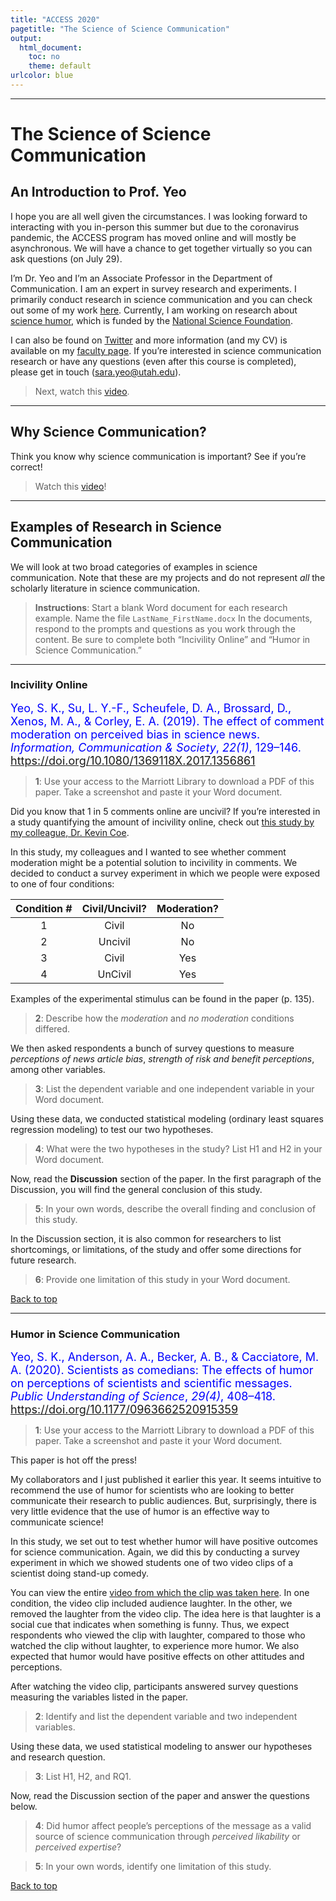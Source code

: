 ```yaml
---
title: "ACCESS 2020"
pagetitle: "The Science of Science Communication"
output:
  html_document: 
    toc: no
    theme: default
urlcolor: blue
---
```


<hr>
# <a name = "#top"></a>The Science of Science Communication {.tabset .tabset-fade}

## An Introduction to Prof. Yeo
I hope you are all well given the circumstances. I was looking forward to interacting with you in-person this summer but due to the coronavirus pandemic, the ACCESS program has moved online and will mostly be asynchronous. We will have a chance to get together virtually so you can ask questions (on July 29).

I'm Dr. Yeo and I'm an Associate Professor in the Department of Communication. I am an expert in survey research and experiments. I primarily conduct research in science communication and you can check out some of my work [here](https://orcid.org/0000-0002-2043-8400). Currently, I am working on research about [science humor](https://www.nsf.gov/awardsearch/showAward?AWD_ID=1906864), which is funded by the [National Science Foundation](https://nsf.gov/).

I can also be found on [Twitter](https://twitter.com/sarakyeo) and more information (and my CV) is available on my [faculty page](https://faculty.utah.edu/~sarakyeo). If you're interested in science communication research or have any questions (even after this course is completed), please get in touch ([sara.yeo@utah.edu](mailto:sara.yeo@utah.edu)).

> Next, watch this [video](https://vimeo.com/439070759).

<hr>

## Why Science Communication?
Think you know why science communication is important? See if you're correct!

> Watch this [video](https://vimeo.com/439097948)!

<hr>

## Examples of Research in Science Communication {.tabset .tabset-fade}
We will look at two broad categories of examples in science communication. Note that these are my projects and do not represent *all* the scholarly literature in science communication.

> **Instructions**: Start a blank Word document for each research example. Name the file `LastName_FirstName.docx` In the documents, respond to the prompts and questions as you work through the content. Be sure to complete both "Incivility Online" and "Humor in Science Communication."

<hr>

### Incivility Online
<font size = "4" color = "blue">Yeo, S. K., Su, L. Y.-F., Scheufele, D. A., Brossard, D., Xenos, M. A., & Corley, E. A. (2019). The effect of comment moderation on perceived bias in science news. *Information, Communication & Society*, *22(1)*, 129–146. [https://doi.org/10.1080/1369118X.2017.1356861](https://doi.org/10.1080/1369118X.2017.1356861)</font>

> **1**: Use your access to the Marriott Library to download a PDF of this paper. Take a screenshot and paste it your Word document.

Did you know that 1 in 5 comments online are uncivil? If you're interested in a study quantifying the amount of incivility online, check out [this study by my colleague, Dr. Kevin Coe](http://dx.doi.org/10.1111/jcom.12104).

In this study, my colleagues and I wanted to see whether comment moderation might be a potential solution to incivility in comments. We decided to conduct a survey experiment in which we people were exposed to one of four conditions:

| Condition # | Civil/Uncivil? | Moderation? |
| :---------: | :------------: | :---------: |
| 1           | Civil          | No          |
| 2           | Uncivil        | No          |
| 3           | Civil          | Yes         |
| 4           | UnCivil        | Yes         |

Examples of the experimental stimulus can be found in the paper (p. 135). 

> **2**: Describe how the *moderation* and *no moderation* conditions differed.

We then asked respondents a bunch of survey questions to measure *perceptions of news article bias*, *strength of risk and benefit perceptions*, among other variables.

> **3**: List the dependent variable and one independent variable in your Word document.

Using these data, we conducted statistical modeling (ordinary least squares regression modeling) to test our two hypotheses.

> **4**: What were the two hypotheses in the study? List H1 and H2 in your Word document.

Now, read the **Discussion** section of the paper. In the first paragraph of the Discussion, you will find the general conclusion of this study.

> **5**: In your own words, describe the overall finding and conclusion of this study.

In the Discussion section, it is also common for researchers to list shortcomings, or limitations, of the study and offer some directions for future research.

> **6**: Provide one limitation of this study in your Word document.

<a href="#top">Back to top</a>

<hr>

### Humor in Science Communication
<font size = "4" color = "blue">Yeo, S. K., Anderson, A. A., Becker, A. B., & Cacciatore, M. A. (2020). Scientists as comedians: The effects of humor on perceptions of scientists and scientific messages. *Public Understanding of Science*, *29(4)*, 408–418. [https://doi.org/10.1177/0963662520915359](https://doi.org/10.1177/0963662520915359)</font>

> **1**: Use your access to the Marriott Library to download a PDF of this paper. Take a screenshot and paste it your Word document.

This paper is hot off the press!

My collaborators and I just published it earlier this year. It seems intuitive to recommend the use of humor for scientists who are looking to better communicate their research to public audiences. But, surprisingly, there is very little evidence that the use of humor is an effective way to communicate science!

In this study, we set out to test whether humor will have positive outcomes for science communication. Again, we did this by conducting a survey experiment in which we showed students one of two video clips of a scientist doing stand-up comedy.

You can view the entire [video from which the clip was taken here](https://youtu.be/XoRipn3jv-A). In one condition, the video clip included audience laughter. In the other, we removed the laughter from the video clip. The idea here is that laughter is a social cue that indicates when something is funny. Thus, we expect respondents who viewed the clip with laughter, compared to those who watched the clip without laughter, to experience more humor. We also expected that humor would have positive effects on other attitudes and perceptions.

After watching the video clip, participants answered survey questions measuring the variables listed in the paper.

> **2**: Identify and list the dependent variable and two independent variables.

Using these data, we used statistical modeling to answer our hypotheses and research question.

> **3**: List H1, H2, and RQ1. 

Now, read the Discussion section of the paper and answer the questions below.

> **4**: Did humor affect people's perceptions of the message as a valid source of science communication through *perceived likability* or *perceived expertise*?

> **5**: In your own words, identify one limitation of this study.

<a href="#top">Back to top</a>



